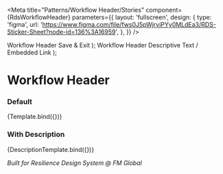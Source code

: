 
<Meta
  title="Patterns/Workflow Header/Stories"
  component={RdsWorkflowHeader}
  parameters={{
    layout: 'fullscreen',
    design: {
      type: 'figma',
      url: 'https://www.figma.com/file/fws0J5pWjrviPYy0MLdEa3/RDS-Sticker-Sheet?node-id=136%3A16959',
    },
  }}
/>

  <rds-workflow-header>
    <rds-text weight="semibold" slot="title">
      Workflow Header
    </rds-text>
    <rds-button appearance="secondary" size="sm" slot="action">
      Save & Exit
    </rds-button>
  </rds-workflow-header>
);

  <rds-workflow-header>
    <rds-text weight="semibold" slot="title">
      Workflow Header
    </rds-text>
    <rds-text size="sm" spacing="none" slot="description">
      Descriptive Text / <rds-link>Embedded Link</rds-link>
    </rds-text>
    <rds-link label="Refresh" slot="action">
      <rds-hero-icon size="lg" name="refresh" />
    </rds-link>
    <rds-link label="Close" slot="action">
      <rds-hero-icon size="lg" name="x" />
    </rds-link>
  </rds-workflow-header>
);

# Workflow Header

### Default

<Canvas>
  <Story name="Default" args={{}}>
    {Template.bind({})}
  </Story>
</Canvas>

### With Description

<Canvas>
  <Story name="With Description" args={{}}>
    {DescriptionTemplate.bind({})}
  </Story>
</Canvas>

_Built for Resilience Design System @ FM Global_
